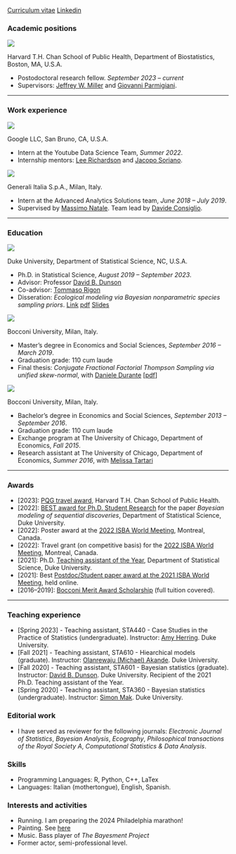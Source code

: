 [Curriculum vitae](files/resume.pdf){.btn .btn-outline-primary .btn role="button" data-toggle="tooltip" title="CV"} [Linkedin](https://www.linkedin.com/in/alessandro-zito-92b250153/){.btn .btn-outline-primary .btn role="button" data-toggle="tooltip" title="linkedin"}

### Academic positions {.central}

::: {layout="[12, 0, 88]"}
::: {#second-column}
![](images/logos/logoHarvard.jpeg)
:::

::: {#middle-column}
:::

::: {#first-column}
[Harvard T.H. Chan School of Public Health]{.harvardred}, Department of Biostatistics, Boston, MA, U.S.A.

-   Postodoctoral research fellow. *September 2023 -- current*
-   Supervisors: [Jeffrey W. Miller](https://jwmi.github.io/index.html) and [Giovanni Parmigiani](https://www.hsph.harvard.edu/profile/giovanni-parmigiani/).
:::
:::

------------------------------------------------------------------------

### Work experience {.central}

::: {layout="[12, 0, 88]"}
::: {#second-column}
![](images/logos/logoGoogle.jpeg)
:::

::: {#middle-column}
:::

::: {#first-column}
[G]{.gblue}[o]{.gred}[o]{.gyellow}[g]{.gblue}[l]{.ggreen}[e]{.gred} [LLC]{.gblue}, San Bruno, CA, U.S.A.

-   Intern at the Youtube Data Science Team, *Summer 2022*.
-   Internship mentors: [Lee Richardson](https://www.linkedin.com/in/lee-richardson-46180756/) and [Jacopo Soriano](https://www.linkedin.com/in/jacsor/).
:::
:::

::: {layout="[12, 0, 88]"}
::: {#second-column}
![](images/logos/logoGenerali.jpeg)
:::

::: {#middle-column}
:::

::: {#first-column}
[Generali Italia S.p.A.]{.harvardred}, Milan, Italy.

-   Intern at the Advanced Analytics Solutions team, *June 2018 -- July 2019*.
-   Supervised by [Massimo Natale](https://www.linkedin.com/search/results/all/?fetchDeterministicClustersOnly=true&heroEntityKey=urn%3Ali%3Afsd_profile%3AACoAAAJrk8IBfZ9BLnYOW_Z4LjqKuzIodkKoBEc&keywords=massimo%20natale&origin=RICH_QUERY_SUGGESTION&position=0&searchId=a6d45994-4603-4ae2-9487-c9f3d90f4921&sid=CWy&spellCorrectionEnabled=false). Team lead by [Davide Consiglio](https://www.linkedin.com/in/davideconsiglio/).
:::
:::

------------------------------------------------------------------------

### Education {.central}

::: {layout="[12, 0, 88]"}
::: {#second-column}
![](images/logos/logoDuke.jpeg)
:::

::: {#middle-column}
:::

::: {#first-column}
[Duke University]{.blue}, Department of Statistical Science, NC, U.S.A.

-   Ph.D. in Statistical Science, *August 2019 -- September 2023*.
-   Advisor: Professor [David B. Dunson](https://www.daviddunson.com/)
-   Co-advisor: [Tommaso Rigon](https://tommasorigon.github.io/)
-   Disseration: *Ecological modeling via Bayesian nonparametric species sampling priors*. [Link](https://www.proquest.com/openview/3aef46e2dd34370a7188063ec6efa951/1?pq-origsite=gscholar&cbl=18750&diss=y) [pdf](files/thesis.pdf) [Slides](files/defense.pdf)
:::
:::

::: {layout="[12, 0, 88]"}
::: {#second-column}
![](images/logos/logoBocconi.jpeg)
:::

::: {#middle-column}
:::

::: {#first-column}
[Bocconi University]{.blue}, Milan, Italy.

-   Master's degree in Economics and Social Sciences, *September 2016 -- March 2019*.
-   Graduation grade: 110 cum laude
-   Final thesis: *Conjugate Fractional Factorial Thompson Sampling via unified skew-normal*, with [Daniele Durante](https://danieledurante.github.io/web/) \[[pdf](files/master_thesis.pdf)\]
:::
:::

::: {layout="[12, 0, 88]"}
::: {#second-column}
![](images/logos/logoBocconi.jpeg)
:::

::: {#middle-column}
:::

::: {#first-column}
[Bocconi University]{.blue}, Milan, Italy.

-   Bachelor's degree in Economics and Social Sciences, *September 2013 -- September 2016*.
-   Graduation grade: 110 cum laude
-   Exchange program at The University of Chicago, Department of Economics, *Fall 2015*.
-   Research assistant at The University of Chicago, Department of Economics, *Summer 2016*, with [Melissa Tartari](https://sites.google.com/view/melissatartari/bio)
:::
:::

------------------------------------------------------------------------

### Awards {.central}

-   \[[2023]{.blue}\]: [PQG travel award](https://www.hsph.harvard.edu/pqg/studentpostdoc-travel-fund/), Harvard T.H. Chan School of Public Health.
-   \[[2022]{.blue}\]: [BEST award for Ph.D. Student Research](https://stat.duke.edu/news/best-award-winners-2022) for the paper *Bayesian modeling of sequential discoveries*, Department of Statistical Science, Duke University.
-   \[[2022]{.blue}\]: Poster award at the [2022 ISBA World Meeting](https://isbawebmaster.github.io/ISBA2022/), Montreal, Canada.
-   \[[2022]{.blue}\]: Travel grant (on competitive basis) for the [2022 ISBA World Meeting](https://isbawebmaster.github.io/ISBA2022/), Montreal, Canada.
-   \[[2021]{.blue}\]: Ph.D. [Teaching assistant of the Year](https://stat.duke.edu/past-recipients), Department of Statistical Science, Duke University.
-   \[[2021]{.blue}\]: Best [Postdoc/Student paper award at the 2021 ISBA World Meeting](https://stat.duke.edu/news/multiple-statsci-winners-isba-studentpostdoc-contributed-paper-awards), held online.
-   \[[2016--2019]{.blue}\]: [Bocconi Merit Award Scholarship](https://www.unibocconi.eu/wps/wcm/connect/bocconi/sitopubblico_en/navigation+tree/home/programs/current+students/services/funding/master+of+science+programs/2022-23+bocconi+graduate+merit+awards) (full tuition covered).

------------------------------------------------------------------------

### Teaching experience

-   \[[Spring 2023]{.blue}\] - Teaching assistant, STA440 - Case Studies in the Practice of Statistics (undergraduate). Instructor: [Amy Herring](https://globalhealth.duke.edu/people/herring-amy). Duke University.
-   \[[Fall 2021]{.blue}\] - Teaching assistant, STA610 - Hiearchical models (graduate). Instructor: [Olanrewaju (Michael) Akande](https://www.olanrewajuakande.com/aboutme/). Duke University.
-   \[[Fall 2020]{.blue}\] - Teaching assistant, STA601 - Bayesian statistics (graduate). Instructor: [David B. Dunson](https://www.daviddunson.com/). Duke University. [Recipient of the 2021 Ph.D. Teaching assistant of the Year]{.orange}.
-   \[[Spring 2020]{.blue}\] - Teaching assistant, STA360 - Bayesian statistics (undergraduate). Instructor: [Simon Mak](https://sites.google.com/view/simonmak/home). Duke University.

### Editorial work

-   I have served as reviewer for the following journals: *Electronic Journal of Statistics*, *Bayesian Analysis*, *Ecography*, *Philosophical transactions of the Royal Society A*, *Computational Statistics & Data Analysis*.

### Skills

-   Programming Languages: R, Python, C++, LaTex
-   Languages: Italian (mothertongue), English, Spanish.

### Interests and activities

-   Running. I am preparing the 2024 Philadelphia marathon!
-   Painting. See [here](artwork.qmd)
-   Music. Bass player of *The Bayesment Project*
-   Former actor, semi-professional level.
